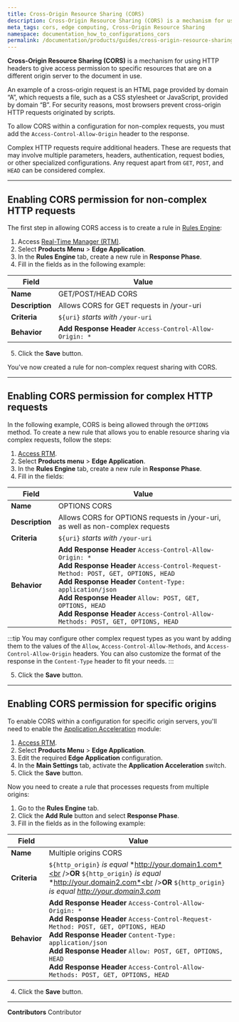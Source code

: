 ```yaml
---
title: Cross-Origin Resource Sharing (CORS)
description: Cross-Origin Resource Sharing (CORS) is a mechanism for using HTTP headers to give access permission to a User Agent for specific resources that are on a different origin server to the document in use.
meta_tags: cors, edge computing, Cross-Origin Resource Sharing
namespace: documentation_how_to_configurations_cors
permalink: /documentation/products/guides/cross-origin-resource-sharing-cors/
---
```


**Cross-Origin Resource Sharing (CORS)** is a mechanism for using HTTP headers to give access permission to specific resources that are on a different origin server to the document in use.

An example of a cross-origin request is an HTML page provided by domain “A”, which requests a file, such as a CSS stylesheet or JavaScript, provided by domain “B”. For security reasons, most browsers prevent cross-origin HTTP requests originated by scripts.

To allow CORS within a configuration for non-complex requests, you must add the `Access-Control-Allow-Origin` header to the response.

Complex HTTP requests require additional headers. These are requests that may involve multiple parameters, headers, authentication, request bodies, or other specialized configurations. Any request apart from `GET`, `POST`, and `HEAD` can be considered complex.

---

## Enabling CORS permission for non-complex HTTP requests

The first step in allowing CORS access is to create a rule in [Rules Engine](/en/documentation/products/build/edge-application/rules-engine/):

1. Access [Real-Time Manager (RTM)](https://console.azion.com/).
2. Select **Products Menu** > **Edge Application**.
3. In the **Rules Engine** tab, create a new rule in **Response Phase**.
4. Fill in the fields as in the following example:

| Field | Value |
|-----------|------|
| **Name** | GET/POST/HEAD CORS |
| **Description** | Allows CORS for GET requests in /your-uri |
| **Criteria** | `${uri}` *starts with* `/your-uri` |
| **Behavior** | **Add Response Header** `Access-Control-Allow-Origin: *` |

5. Click the **Save** button.

You've now created a rule for non-complex request sharing with CORS.

---

## Enabling CORS permission for complex HTTP requests

In the following example, CORS is being allowed through the `OPTIONS` method. To create a new rule that allows you to enable resource sharing via complex requests, follow the steps:

1. [Access RTM](https://console.azion.com/).
2. Select **Products menu** > **Edge Application**.
3. In the **Rules Engine** tab, create a new rule in **Response Phase**.
4. Fill in the fields:

| Field | Value |
|-----------|------|
| **Name** | OPTIONS CORS |
| **Description** | Allows CORS for OPTIONS requests in /your-uri, as well as non-complex requests |
| **Criteria** | `${uri}` *starts with* `/your-uri` |
| **Behavior** | **Add Response Header** `Access-Control-Allow-Origin: *`<br />**Add Response Header** `Access-Control-Request-Method: POST, GET, OPTIONS, HEAD`<br />**Add Response Header** `Content-Type: application/json`<br />**Add Response Header** `Allow: POST, GET, OPTIONS, HEAD`<br />**Add Response Header** `Access-Control-Allow-Methods: POST, GET, OPTIONS, HEAD` |

:::tip
You may configure other complex request types as you want by adding them to the values of the `Allow`, `Access-Control-Allow-Methods`, and `Access-Control-Allow-Origin` headers. You can also customize the format of the response in the `Content-Type` header to fit your needs.
:::

5. Click the **Save** button.

---

## Enabling CORS permission for specific origins

To enable CORS within a configuration for specific origin servers, you'll need to enable the [Application Acceleration](/en/documentation/products/build/edge-application/application-acceleration/) module:

1. [Access RTM](https://console.azion.com/).
2. Select **Products Menu** > **Edge Application**.
3. Edit the required **Edge Application** configuration.
4. In the **Main Settings** tab, activate the **Application Acceleration** switch.
5. Click the **Save** button.

Now you need to create a rule that processes requests from multiple origins:

1. Go to the **Rules Engine** tab. 
2. Click the **Add Rule** button and select **Response Phase**.
3. Fill in the fields as in the following example:

| Field | Value |
|-----------|------|
| **Name** | Multiple origins CORS |
| **Criteria** | `${http_origin}` *is equal* *http://your.domain1.com*<br />**OR** `${http_origin}` *is equal* *http://your.domain2.com*<br />**OR** `${http_origin}` *is equal* *http://your.domain3.com* |
| **Behavior** | **Add Response Header** `Access-Control-Allow-Origin: *`<br />**Add Response Header** `Access-Control-Request-Method: POST, GET, OPTIONS, HEAD`<br />**Add Response Header** `Content-Type: application/json`<br />**Add Response Header** `Allow: POST, GET, OPTIONS, HEAD`<br />**Add Response Header** `Access-Control-Allow-Methods: POST, GET, OPTIONS, HEAD` |

4. Click the **Save** button.



---


**Contributors** <ContributorList>Contributor</ContributorList>
